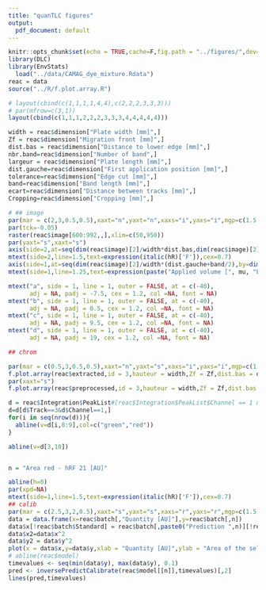 ```yaml
---
title: "quanTLC figures"
output:
  pdf_document: default
---
```


```r
knitr::opts_chunk$set(echo = TRUE,cache=F,fig.path = "../figures/",dev=c("png"))
library(DLC)
library(EnvStats)
  load("../data/CAMAG_dye_mixture.Rdata")
reac = data
source("../R/f.plot.array.R")
```


```r
# layout(cbind(c(1,1,1,1,4,4),c(2,2,2,3,3,3)))
# par(mfrow=c(3,1))
layout(cbind(c(1,1,1,2,2,2,3,3,3,4,4,4,4,4)))

width = reac$dimension["Plate width [mm]",]
Zf = reac$dimension["Migration front [mm]",]
dist.bas = reac$dimension["Distance to lower edge [mm]",]
nbr.band=reac$dimension["Number of band",]
largeur = reac$dimension["Plate length [mm]",]
dist.gauche=reac$dimension["First application position [mm]",]
tolerance=reac$dimension["Edge cut [mm]",]
band=reac$dimension["Band length [mm]",]
ecart=reac$dimension["Distance between tracks [mm]",]
Cropping=reac$dimension["Cropping [mm]",]

# ## image
par(mar = c(2,3,0.5,0.5),xaxt="n",yaxt="n",xaxs="i",yaxs="i",mgp=c(1.5,0.5,0))
par(tck=-0.05)
raster(reac$image[600:992,,],xlim=c(50,950))
par(yaxt="s",xaxt="s")
axis(side=2,at=seq(dim(reac$image)[2]/width*dist.bas,dim(reac$image)[2]/width*Zf,length.out = 11),labels=seq(0,1,length.out = 11)*100)
mtext(side=2,line=1.5,text=expression(italic(hR)['F']),cex=0.7)
axis(side=1,at=seq(dim(reac$image)[2]/width*(dist.gauche+band/2),by=dim(reac$image)[2]/width*(band+ecart),length.out = nbr.band),labels=c(0.5,1,1.5,2,2.5,2,2,2),tick = F,line = -0.5)
mtext(side=1,line=1.25,text=expression(paste("Applied volume [", mu, "L]")),cex=0.7)

mtext("a", side = 1, line = 1, outer = FALSE, at = c(-40),
      adj = NA, padj = -7.5, cex = 1.2, col =NA, font = NA)
mtext("b", side = 1, line = 1, outer = FALSE, at = c(-40),
      adj = NA, padj = 0.5, cex = 1.2, col =NA, font = NA)
mtext("c", side = 1, line = 1, outer = FALSE, at = c(-40),
      adj = NA, padj = 9.5, cex = 1.2, col =NA, font = NA)
mtext("d", side = 1, line = 1, outer = FALSE, at = c(-40),
      adj = NA, padj = 19, cex = 1.2, col =NA, font = NA)

## chrom

par(mar = c(0.5,3,0.5,0.5),xaxt="n",yaxt="s",xaxs="i",yaxs="i",mgp=c(1.5,0.5,0))
f.plot.array(reac$extracted,id = 3,hauteur = width,Zf = Zf,dist.bas = dist.bas,reconstruct = T,main="",xlim=c(dim(reac$extracted)[2]*0.95,dim(reac$extracted)[2]*0.6))
par(xaxt="s")
f.plot.array(reac$preprocessed,id = 3,hauteur = width,Zf = Zf,dist.bas = dist.bas,reconstruct = F,main="",xlim=c(dim(reac$preprocessed)[2]*0.95,dim(reac$preprocessed)[2]*0.6),channel = 1)

d = reac$Integration$PeakList#[reac$Integration$PeakList$Channel == 1 && reac$Integration$PeakList$Track == 3,]
d=d[d$Track==3&d$Channel==1,]
for(i in seq(nrow(d))){
  abline(v=d[i,8:9],col=c("green","red"))
}

abline(v=d[3,10])


n = "Area red - hRF 21 [AU]"

abline(h=0)
par(xpd=NA)
mtext(side=1,line=1.5,text=expression(italic(hR)['F']),cex=0.7)
## calib
par(mar = c(2.5,3,2,0.5),xaxt="s",yaxt="s",xaxs="r",yaxs="r",mgp=c(1.5,0.5,0))
data = data.frame(x=reac$batch[,"Quantity [AU]"],y=reac$batch[,n])
data$x[!reac$batch$Standard] = reac$batch[,paste0("Prediction ",n)][!reac$batch$Standard]
data$x2=data$x^2
data$y2 = data$y^2
plot(x = data$x,y=data$y,xlab = "Quantity [AU]",ylab = "Area of the selected peak [AU]",pch = 4,col=(!reac$batch$Standard)+1)
# abline(reac$model)
timevalues <- seq(min(data$y), max(data$y), 0.1)
pred <- inversePredictCalibrate(reac$model[[n]],timevalues)[,2]
lines(pred,timevalues)



```
